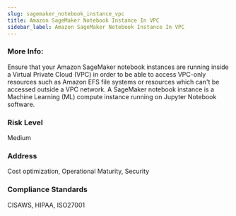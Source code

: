 ```yaml
---
slug: sagemaker_notebook_instance_vpc
title: Amazon SageMaker Notebook Instance In VPC
sidebar_label: Amazon SageMaker Notebook Instance In VPC
---
```


### More Info:

Ensure that your Amazon SageMaker notebook instances are running inside a Virtual Private Cloud (VPC) in order to be able to access VPC-only resources such as Amazon EFS file systems or resources which can't be accessed outside a VPC network. A SageMaker notebook instance is a Machine Learning (ML) compute instance running on Jupyter Notebook software.

### Risk Level

Medium

### Address

Cost optimization, Operational Maturity, Security

### Compliance Standards

CISAWS, HIPAA, ISO27001

